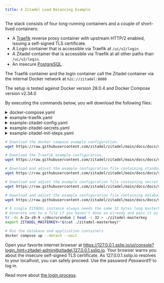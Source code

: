 ```yaml
---
title: A Zitadel Load Balancing Example
---
```



The stack consists of four long-running containers and a couple of short-lived containers:
- A [Traefik](https://doc.traefik.io/traefik/) reverse proxy container with upstream HTTP/2 enabled, issuing a self-signed TLS certificate.
- A Login container that is accessible via Traefik at `/ui/v2/login`
- A Zitadel container that is accessible via Traefik at all other paths than `/ui/v2/login`.
- An insecure [PostgreSQL](https://www.postgresql.org/docs/current/index.html).

The Traefik container and the login container call the Zitadel container via the internal Docker network at `h2c://zitadel:8080`

The setup is tested against Docker version 28.0.4 and Docker Compose version v2.34.0

By executing the commands below, you will download the following files:

<details>
    <summary>docker-compose.yaml</summary>
    <CodeBlock language="yaml">{DockerComposeSource}</CodeBlock>
</details>
<details>
    <summary>example-traefik.yaml</summary>
    <CodeBlock language="yaml">{ExampleTraefikSource}</CodeBlock>
</details>
<details>
    <summary>example-zitadel-config.yaml</summary>
    <CodeBlock language="yaml">{ExampleZITADELConfigSource}</CodeBlock>
</details>
<details>
    <summary>example-zitadel-secrets.yaml</summary>
    <CodeBlock language="yaml">{ExampleZITADELSecretsSource}</CodeBlock>
</details>
<details>
    <summary>example-zitadel-init-steps.yaml</summary>
    <CodeBlock language="yaml">{ExampleZITADELInitStepsSource}</CodeBlock>
</details>

```bash
# Download the docker compose example configuration.
wget https://raw.githubusercontent.com/zitadel/zitadel/main/docs/docs/self-hosting/deploy/loadbalancing-example/docker-compose.yaml

# Download the Traefik example configuration.
wget https://raw.githubusercontent.com/zitadel/zitadel/main/docs/docs/self-hosting/deploy/loadbalancing-example/example-traefik.yaml

# Download and adjust the example configuration file containing standard configuration.
wget https://raw.githubusercontent.com/zitadel/zitadel/main/docs/docs/self-hosting/deploy/loadbalancing-example/example-zitadel-config.yaml

# Download and adjust the example configuration file containing secret configuration.
wget https://raw.githubusercontent.com/zitadel/zitadel/main/docs/docs/self-hosting/deploy/loadbalancing-example/example-zitadel-secrets.yaml

# Download and adjust the example configuration file containing database initialization configuration.
wget https://raw.githubusercontent.com/zitadel/zitadel/main/docs/docs/self-hosting/deploy/loadbalancing-example/example-zitadel-init-steps.yaml

# A single ZITADEL instance always needs the same 32 bytes long masterkey
# Generate one to a file if you haven't done so already and pass it as environment variable
tr -dc A-Za-z0-9 </dev/urandom | head -c 32 > ./zitadel-masterkey
export ZITADEL_MASTERKEY="$(cat ./zitadel-masterkey)"

# Run the database and application containers
docker compose up --detach --wait
```

Open your favorite internet browser at https://127.0.0.1.sslip.io/ui/console?login_hint=zitadel-admin@zitadel.127.0.0.1.sslip.io.
Your browser warns you about the insecure self-signed TLS certificate. As 127.0.0.1.sslip.io resolves to your localhost, you can safely proceed.
Use the password *Password1!* to log in.

Read more about [the login process](/guides/integrate/login/oidc/login-users).
